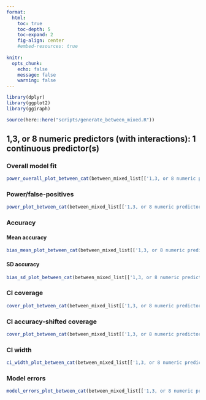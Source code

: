 ```yaml
---
format: 
  html:
    toc: true
    toc-depth: 5
    toc-expand: 2
    fig-align: center
    #embed-resources: true
    
knitr: 
  opts_chunk: 
    echo: false
    message: false
    warning: false
---
```


```r
library(dplyr)
library(ggplot2)
library(ggiraph)
```

```r
source(here::here("scripts/generate_between_mixed.R"))
```



## 1,3, or 8 numeric predictors (with interactions): 1 continuous predictor(s)

### Overall model fit

```r
power_overall_plot_between_cat(between_mixed_list[['1,3, or 8 numeric predictors (with interactions)']]$sim_df_overall_sum |> dplyr::filter(n_cont_preds ==1))
```



### Power/false-positives

```r
power_plot_between_cat(between_mixed_list[['1,3, or 8 numeric predictors (with interactions)']]$sim_df_power_sum |> dplyr::filter(n_cont_preds ==1))
```



### Accuracy 

#### Mean accuracy 

```r
bias_mean_plot_between_cat(between_mixed_list[['1,3, or 8 numeric predictors (with interactions)']]$sim_df_bias_sum |> dplyr::filter(n_cont_preds ==1))
```



#### SD accuracy 

```r
bias_sd_plot_between_cat(between_mixed_list[['1,3, or 8 numeric predictors (with interactions)']]$sim_df_bias_sum |> dplyr::filter(n_cont_preds ==1))
```



### CI coverage

```r
cover_plot_between_cat(between_mixed_list[['1,3, or 8 numeric predictors (with interactions)']]$sim_df_cover_sum |> dplyr::filter(n_cont_preds ==1))
```



### CI accuracy-shifted coverage

```r
cover_plot_between_cat(between_mixed_list[['1,3, or 8 numeric predictors (with interactions)']]$sim_df_cover_shift_sum |> dplyr::filter(n_cont_preds ==1))
```



### CI width

```r
ci_width_plot_between_cat(between_mixed_list[['1,3, or 8 numeric predictors (with interactions)']]$sim_df_ci_width_sum |> dplyr::filter(n_cont_preds ==1))
```



### Model errors

```r
model_errors_plot_between_cat(between_mixed_list[['1,3, or 8 numeric predictors (with interactions)']]$sim_df_model_errors_sum |> dplyr::filter(n_cont_preds ==1))
```




